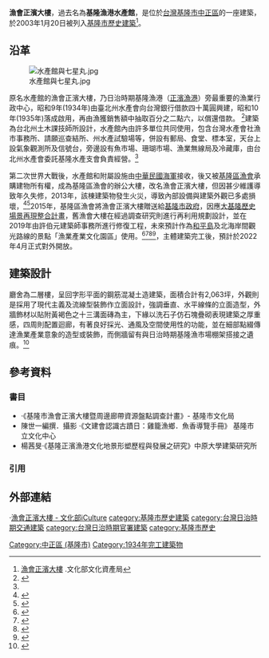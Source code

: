 {{tw monument
|name=漁會正濱大樓 
|formername=
|image=基隆正濱漁會大樓2021.jpg
|imagename=修復完成的漁會正濱大樓，2021年 
{{Infobox mapframe|tyep=shape|zoom=15|frame-width=280}}
|othername=基隆漁港水產館
|formalname=
|level=基隆市歷史建築
|class=產業設施 
|time={{flagicon|Empire of Japan}} 日本昭和9年（1934年）
|location={{TWN}}[[基隆市|基隆市]][[中正區_(基隆市)|中正區]]中正路391號
|open= 公有設施使用
|cost=
|website=
|coordinates={{coord|25.150737|N|121.765505|E|type:landmark|display=it}}
|reg_url=https://nchdb.boch.gov.tw/assets/overview/historicalBuilding/20030120000005
}}
'''漁會正濱大樓'''，過去名為'''基隆漁港水產館'''，是位於[[台灣|台灣]][[基隆市|基隆市]][[中正區_(基隆市)|中正區]]的一座建築，於2003年1月20日被列入[[基隆市文化資產|基隆市歷史建築]]<ref>[https://nchdb.boch.gov.tw/assets/advanceSearch/historicalBuilding/20030120000005 漁會正濱大樓] {{Wayback|url=https://nchdb.boch.gov.tw/assets/advanceSearch/historicalBuilding/20030120000005 |date=20190610203211 }}.文化部文化資產局</ref>。

==沿革==

[[File:水產館與七星丸.jpg|thumb]]

原名水產館的漁會正濱大樓，乃日治時期基隆漁港（[[正濱漁港|正濱漁港]]）旁最重要的漁業行政中心，昭和9年(1934年)由臺北州水產會向台灣銀行借款四十萬圓興建，昭和10年(1935年)落成啟用，再由漁獲銷售額中抽取百分之二點六，以償還借款。
<ref name="台灣頭文化協會">{{cite news|url= http://www.boch.gov.tw/boch/frontsite/cultureassets/researchDetailAction.do?method=doViewResearchDetail2&researchId=2238&caseId=CA09602000698&version=1&assetsClassifyId=1.2&templateType=1&caseMenuId=11&menuId=310&tab=3&siteId=101&childTab=1|title= 基隆市台灣頭文化協會《基隆市正濱舊漁會大樓調查研究與修復評估計畫成果報告》基隆市文化局 2006年|deadurl= yes|archiveurl= https://web.archive.org/web/20160408165754/http://www.boch.gov.tw/boch/frontsite/cultureassets/researchDetailAction.do?method=doViewResearchDetail2&researchId=2238&caseId=CA09602000698&version=1&assetsClassifyId=1.2&templateType=1&caseMenuId=11&menuId=310&tab=3&siteId=101&childTab=1|archivedate= 2016-04-08}}</ref>建築為台北州土木課技師所設計，水產館內由許多單位共同使用，包含台灣水產會社漁市事務所、請願巡查結所、州水產試驗場等，併設有郵局、食堂、標本室，天台上設氣象觀測所及信號台，旁邊設有魚市場、珊瑚市場、漁業無線局及冷藏庫，由台北州水產會委託基隆水產支會負責經營。<ref name="台灣頭文化協會"/>

第二次世界大戰後，水產館和附屬設施由[[中華民國海軍|中華民國海軍]]接收，後又被[[基隆區漁會|基隆區漁會]]承購建物所有權，成為基隆區漁會的辦公大樓，改名漁會正濱大樓，但因甚少維護導致年久失修，2013年，該棟建築物發生火災，導致內部設備與建築外觀已多處損壞，<ref>{{Cite web|title=基隆舊漁會80年歷史建物大火|url=https://news.ltn.com.tw/news/society/breakingnews/925434|access-date=2021-08-30|work=李雅雯|publisher=自由時報|language=zh-TW|archive-date=2021-08-30|archive-url=https://web.archive.org/web/20210830082341/https://news.ltn.com.tw/news/society/breakingnews/925434|dead-url=no}}</ref><ref>{{Cite web|title=舊漁會大樓倉庫失火 歷史建築沒人管|url=https://news.ltn.com.tw/news/society/breakingnews/925434|access-date=2021-08-30|work=李雅雯|publisher=自由時報|language=zh-TW|archive-date=2021-08-30|archive-url=https://web.archive.org/web/20210830082341/https://news.ltn.com.tw/news/society/breakingnews/925434|dead-url=no}}</ref>2015年，基隆區漁會將漁會正濱大樓贈送給[[基隆市政府|基隆市政府]]，因應[[大基隆歷史場景再現計畫|大基隆歷史場景再現整合計畫]]，舊漁會大樓在經過調查研究則進行再利用規劃設計，並在2019年由許伯元建築師事務所進行修復工程，未來預計作為[[和平島|和平島]]及北海岸間觀光路線的景點「漁業產業文化園區」使用。<ref>{{Cite web|title=基隆漁會正濱大樓修復開工 林右昌：這天等好久|url=https://www.cna.com.tw/news/aloc/201911050241.aspx|access-date=2021-08-30|work=王朝鈺|publisher=中央社|language=zh-TW|archive-date=2021-08-30|archive-url=https://web.archive.org/web/20210830082409/https://www.cna.com.tw/news/aloc/201911050241.aspx|dead-url=no}}</ref><ref>{{Cite web|title=基隆「漁會正濱大樓」舊建築再利用，修復完成後將作為文化園區委外營運|url=http://forgemind.net/media/%E5%9F%BA%E9%9A%86%E3%80%8C%E6%BC%81%E6%9C%83%E6%AD%A3%E6%BF%B1%E5%A4%A7%E6%A8%93%E3%80%8D%E8%88%8A%E5%BB%BA%E7%AF%89%E5%86%8D%E5%88%A9%E7%94%A8%EF%BC%8C%E4%BF%AE%E5%BE%A9%E5%AE%8C%E6%88%90%E5%BE%8C/|access-date=2021-08-30|work=準建築人手札網站|publisher=FAM|language=zh-TW|archive-date=2021-08-30|archive-url=https://web.archive.org/web/20210830082517/http://forgemind.net/media/%E5%9F%BA%E9%9A%86%E3%80%8C%E6%BC%81%E6%9C%83%E6%AD%A3%E6%BF%B1%E5%A4%A7%E6%A8%93%E3%80%8D%E8%88%8A%E5%BB%BA%E7%AF%89%E5%86%8D%E5%88%A9%E7%94%A8%EF%BC%8C%E4%BF%AE%E5%BE%A9%E5%AE%8C%E6%88%90%E5%BE%8C/|dead-url=no}}</ref><ref>{{Cite web|title=漁會正濱大樓 遺構價值重現|url=https://www.cdns.com.tw/articles/163389|access-date=2021-08-30|work=楊耀華|publisher=中華日報|language=zh-TW|archive-date=2021-08-30|archive-url=https://web.archive.org/web/20210830093907/https://www.cdns.com.tw/articles/163389|dead-url=no}}</ref><ref>{{Cite web|title=歷史建築基隆正濱漁會大樓修復完工 明年4月開門迎賓|url=https://news.ltn.com.tw/news/life/breakingnews/3781210|access-date=2021-12-27|work=俞肇福|publisher=自由時報|language=zh-TW|archive-date=2021-12-27|archive-url=https://news.ltn.com.tw/news/life/breakingnews/3781210
|dead-url=no}}</ref>，主體建築完工後，預計於2022年4月正式對外開放。

==建築設計==
廳舍為二層樓，呈回字形平面的鋼筋混凝土造建築，面積合計有2,063坪，外觀則是採用了現代主義及流線型裝飾作立面設計，強調垂直、水平線條的立面造型，外牆飾材以貼附黃褐色之十三溝面磚為主，下緣以洗石子仿石塊疊砌表現建築之厚重感，四周則配置迴廊，有著良好採光、通風及空間使用性的功能，並在細部點綴傳達漁業產業意象的造型或裝飾，而側牆留有與日治時期基隆漁市場棚架搭接之遺痕。<ref>{{Cite web|title=基隆舊漁會正濱大樓修復 林右昌：驚喜連連|url=https://www.cna.com.tw/news/acul/202004270330.aspx|access-date=2021-08-30|work=沈如峰|publisher=中央社|language=zh-TW|archive-date=2021-08-30|archive-url=https://web.archive.org/web/20210830082342/https://www.cna.com.tw/news/acul/202004270330.aspx|dead-url=no}}</ref>

==參考資料==
===書目===
*·《基隆市漁會正濱大樓暨周邊廊帶資源盤點調查計畫》- 基隆市文化局
*陳世一編撰．攝影 ·《文建會認識古蹟日：雞籠漁鄉．魚香導覽手冊》 基隆市立文化中心
*楊茜旻·《基隆正濱漁港文化地景形塑歷程與發展之研究》中原大學建築研究所
=== 引用 ===
{{reflist|30em}}


==外部連結==
·[https://cloud.culture.tw/frontsite/inquiry/emapInquiryAction.do?method=showEmapDetail&indexId=45678 漁會正濱大樓 - 文化部iCulture] {{Wayback|url=https://cloud.culture.tw/frontsite/inquiry/emapInquiryAction.do?method=showEmapDetail&indexId=45678 |date=20210830082339 }}
{{基隆市文化資產}}
[[category:基隆市歷史建築|category:基隆市歷史建築]]
[[category:台灣日治時期交通建築|category:台灣日治時期交通建築]]
[[category:台灣日治時期官署建築|category:台灣日治時期官署建築]]
[[category:基隆市歷史|category:基隆市歷史]]
[[Category:中正區_(基隆市)|Category:中正區 (基隆市)]]
[[Category:1934年完工建築物|Category:1934年完工建築物]]